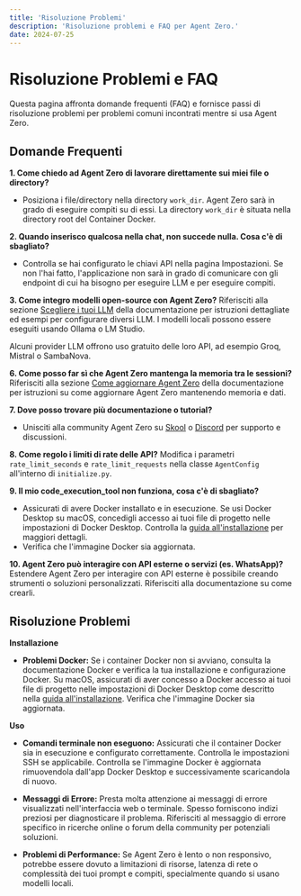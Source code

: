 ```yaml
---
title: 'Risoluzione Problemi'
description: 'Risoluzione problemi e FAQ per Agent Zero.'
date: 2024-07-25
---
```


# Risoluzione Problemi e FAQ

Questa pagina affronta domande frequenti (FAQ) e fornisce passi di risoluzione problemi per problemi comuni incontrati mentre si usa Agent Zero.

## Domande Frequenti

**1. Come chiedo ad Agent Zero di lavorare direttamente sui miei file o directory?**

- Posiziona i file/directory nella directory `work_dir`. Agent Zero sarà in grado di eseguire compiti su di essi. La directory `work_dir` è situata nella directory root del Container Docker.

**2. Quando inserisco qualcosa nella chat, non succede nulla. Cosa c'è di sbagliato?**

- Controlla se hai configurato le chiavi API nella pagina Impostazioni. Se non l'hai fatto, l'applicazione non sarà in grado di comunicare con gli endpoint di cui ha bisogno per eseguire LLM e per eseguire compiti.

**3. Come integro modelli open-source con Agent Zero?**
Riferisciti alla sezione [Scegliere i tuoi LLM](/it/docs/installation#installazione-e-uso-di-ollama-modelli-locali) della documentazione per istruzioni dettagliate ed esempi per configurare diversi LLM. I modelli locali possono essere eseguiti usando Ollama o LM Studio.

<Note type="tip">
  Alcuni provider LLM offrono uso gratuito delle loro API, ad esempio Groq,
  Mistral o SambaNova.
</Note>

**6. Come posso far sì che Agent Zero mantenga la memoria tra le sessioni?**
Riferisciti alla sezione [Come aggiornare Agent Zero](/it/docs/installation#come-aggiornare-agent-zero) della documentazione per istruzioni su come aggiornare Agent Zero mantenendo memoria e dati.

**7. Dove posso trovare più documentazione o tutorial?**

- Unisciti alla community Agent Zero su [Skool](https://www.skool.com/agent-zero) o [Discord](https://discord.gg/Z2tun2N3) per supporto e discussioni.

**8. Come regolo i limiti di rate delle API?**
Modifica i parametri `rate_limit_seconds` e `rate_limit_requests` nella classe `AgentConfig` all'interno di `initialize.py`.

**9. Il mio code_execution_tool non funziona, cosa c'è di sbagliato?**

- Assicurati di avere Docker installato e in esecuzione. Se usi Docker Desktop su macOS, concedigli accesso ai tuoi file di progetto nelle impostazioni di Docker Desktop. Controlla la [guida all'installazione](/it/docs/installation#4-installa-docker-applicazione-docker-desktop) per maggiori dettagli.
- Verifica che l'immagine Docker sia aggiornata.

**10. Agent Zero può interagire con API esterne o servizi (es. WhatsApp)?**
Estendere Agent Zero per interagire con API esterne è possibile creando strumenti o soluzioni personalizzati. Riferisciti alla documentazione su come crearli.

## Risoluzione Problemi

**Installazione**

- **Problemi Docker:** Se i container Docker non si avviano, consulta la documentazione Docker e verifica la tua installazione e configurazione Docker. Su macOS, assicurati di aver concesso a Docker accesso ai tuoi file di progetto nelle impostazioni di Docker Desktop come descritto nella [guida all'installazione](/it/docs/installation#4-installa-docker-applicazione-docker-desktop). Verifica che l'immagine Docker sia aggiornata.

**Uso**

- **Comandi terminale non eseguono:** Assicurati che il container Docker sia in esecuzione e configurato correttamente. Controlla le impostazioni SSH se applicabile. Controlla se l'immagine Docker è aggiornata rimuovendola dall'app Docker Desktop e successivamente scaricandola di nuovo.

* **Messaggi di Errore:** Presta molta attenzione ai messaggi di errore visualizzati nell'interfaccia web o terminale. Spesso forniscono indizi preziosi per diagnosticare il problema. Riferisciti al messaggio di errore specifico in ricerche online o forum della community per potenziali soluzioni.

* **Problemi di Performance:** Se Agent Zero è lento o non responsivo, potrebbe essere dovuto a limitazioni di risorse, latenza di rete o complessità dei tuoi prompt e compiti, specialmente quando si usano modelli locali.